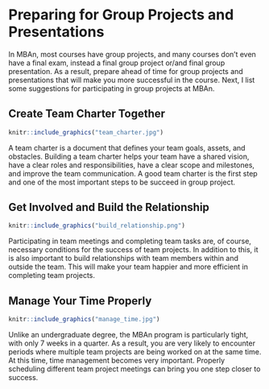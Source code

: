 
# Preparing for Group Projects and Presentations

In MBAn, most courses have group projects, and many courses don't even have a final exam, instead a final group project or/and final group presentation. As a result, prepare ahead of time for group projects and presentations that will make you more successful in the course. Next, I list some suggestions for participating in group projects at MBAn.

## Create Team Charter Together

```r
knitr::include_graphics("team_charter.jpg")
```

A team charter is a document that defines your team goals, assets, and obstacles. Building a team charter helps your team have a shared vision, have a clear roles and responsibilities, have a clear scope and milestones, and improve the team communication.  A good team charter is the first step and one of the most important steps to be succeed in group project. 

## Get Involved and Build the Relationship

```r
knitr::include_graphics("build_relationship.png")
```

Participating in team meetings and completing team tasks are, of course, necessary conditions for the success of team projects. In addition to this, it is also important to build relationships with team members within and outside the team. This will make your team happier and more efficient in completing team projects.

## Manage Your Time Properly

```r
knitr::include_graphics("manage_time.jpg")
```

Unlike an undergraduate degree, the MBAn program is particularly tight, with only 7 weeks in a quarter. As a result, you are very likely to encounter periods where multiple team projects are being worked on at the same time. At this time, time management becomes very important. Properly scheduling different team project meetings can bring you one step closer to success.
